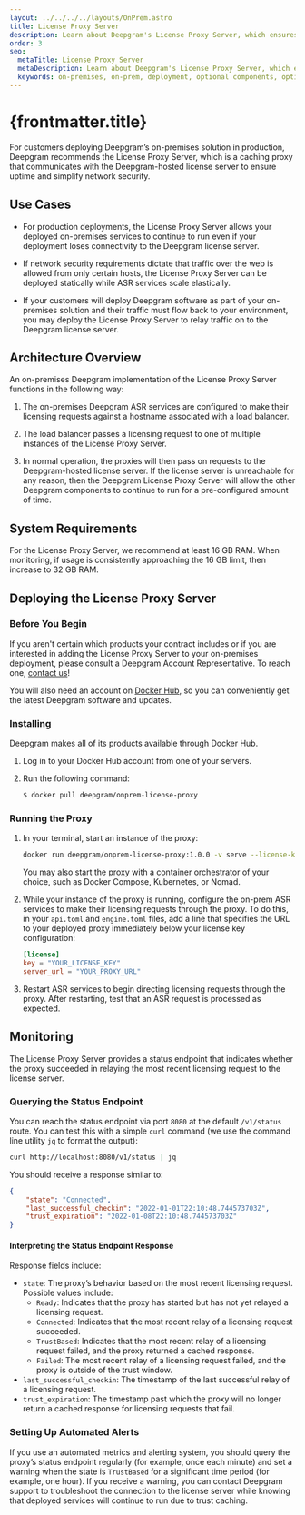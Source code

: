 ```yaml
---
layout: ../../../../layouts/OnPrem.astro
title: License Proxy Server
description: Learn about Deepgram's License Proxy Server, which ensures uptime and simplifies security for Deepgram on-premises deployments.
order: 3
seo:
  metaTitle: License Proxy Server
  metaDescription: Learn about Deepgram's License Proxy Server, which ensures uptime and simplifies security for Deepgram on-premises deployments.
  keywords: on-premises, on-prem, deployment, optional components, optional, licensing, license, proxy server
---
```


# {frontmatter.title}

For customers deploying Deepgram’s on-premises solution in production, Deepgram recommends the License Proxy Server, which is a caching proxy that communicates with the Deepgram-hosted license server to ensure uptime and simplify network security.

## Use Cases

- For production deployments, the License Proxy Server allows your deployed on-premises services to continue to run even if your deployment loses connectivity to the Deepgram license server.

- If network security requirements dictate that traffic over the web is allowed from only certain hosts, the License Proxy Server can be deployed statically while ASR services scale elastically.

- If your customers will deploy Deepgram software as part of your on-premises solution and their traffic must flow back to your environment, you may deploy the License Proxy Server to relay traffic on to the Deepgram license server.

## Architecture Overview

An on-premises Deepgram implementation of the License Proxy Server functions in the following way:

1. The on-premises Deepgram ASR services are configured to make their licensing requests against a hostname associated with a load balancer.

2. The load balancer passes a licensing request to one of multiple instances of the License Proxy Server.

3. In normal operation, the proxies will then pass on requests to the Deepgram-hosted license server. If the license server is unreachable for any reason, then the Deepgram License Proxy Server will allow the other Deepgram components to continue to run for a pre-configured amount of time.

## System Requirements

For the License Proxy Server, we recommend at least 16 GB RAM. When monitoring, if usage is consistently approaching the 16 GB limit, then increase to 32 GB RAM.

## Deploying the License Proxy Server

### Before You Begin

If you aren't certain which products your contract includes or if you are interested in adding the License Proxy Server to your on-premises deployment, please consult a Deepgram Account Representative. To reach one, [contact us](https://deepgram.com/contact-us/)!

You will also need an account on [Docker Hub](https://hub.docker.com/), so you can conveniently get the latest Deepgram software and updates.

### Installing

Deepgram makes all of its products available through Docker Hub.

1. Log in to your Docker Hub account from one of your servers.
2. Run the following command:

   ```bash
   $ docker pull deepgram/onprem-license-proxy
   ```

### Running the Proxy

1. In your terminal, start an instance of the proxy:

   ```bash
   docker run deepgram/onprem-license-proxy:1.0.0 -v serve --license-key YOUR_LICENSE_KEY --host 0.0.0.0
   ```

   <Alert type="info">

   You may also start the proxy with a container orchestrator of your choice, such as Docker Compose, Kubernetes, or Nomad.

   </Alert>

2. While your instance of the proxy is running, configure the on-prem ASR services to make their licensing requests through the proxy. To do this, in your `api.toml` and `engine.toml` files, add a line that specifies the URL to your deployed proxy immediately below your license key configuration:

   ```toml
   [license]
   key = "YOUR_LICENSE_KEY"
   server_url = "YOUR_PROXY_URL"
   ```

3. Restart ASR services to begin directing licensing requests through the proxy. After restarting, test that an ASR request is processed as expected.

## Monitoring

The License Proxy Server provides a status endpoint that indicates whether the proxy succeeded in relaying the most recent licensing request to the license server.

### Querying the Status Endpoint

You can reach the status endpoint via port `8080` at the default `/v1/status` route. You can test this with a simple `curl` command (we use the command line utility `jq` to format the output):

```bash
curl http://localhost:8080/v1/status | jq
```

You should receive a response similar to:

```json
{
	"state": "Connected",
	"last_successful_checkin": "2022-01-01T22:10:48.744573703Z",
	"trust_expiration": "2022-01-08T22:10:48.744573703Z"
}
```

#### Interpreting the Status Endpoint Response

Response fields include:

- `state`: The proxy’s behavior based on the most recent licensing request. Possible values include:
  - `Ready`: Indicates that the proxy has started but has not yet relayed a licensing request.
  - `Connected`: Indicates that the most recent relay of a licensing request succeeded.
  - `TrustBased`: Indicates that the most recent relay of a licensing request failed, and the proxy returned a cached response.
  - `Failed`: The most recent relay of a licensing request failed, and the proxy is outside of the trust window.
- `last_successful_checkin`: The timestamp of the last successful relay of a licensing request.
- `trust_expiration`: The timestamp past which the proxy will no longer return a cached response for licensing requests that fail.

### Setting Up Automated Alerts

If you use an automated metrics and alerting system, you should query the proxy’s status endpoint regularly (for example, once each minute) and set a warning when the state is `TrustBased` for a significant time period (for example, one hour). If you receive a warning, you can contact Deepgram support to troubleshoot the connection to the license server while knowing that deployed services will continue to run due to trust caching.

